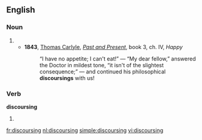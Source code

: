 ==English==
===Noun===
{{en-noun}}
# {{rfdef}}
#*'''1843''', [[w:Thomas_Carlyle|Thomas Carlyle]], ''[[:w:Past and Present (book)|Past and Present]]'', book 3, ch. IV, ''Happy''
#*: “I have no appetite;  I can't eat!” — “My dear fellow,” answered the Doctor in mildest tone, “it isn't of the slightest consequence;” — and continued his philosophical '''discoursings''' with us!

===Verb===
'''discoursing'''

# {{present participle of|[[discourse]]}}

[[fr:discoursing]]
[[nl:discoursing]]
[[simple:discoursing]]
[[vi:discoursing]]